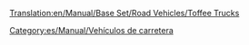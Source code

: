 [[Translation:en/Manual/Base Set/Road Vehicles/Toffee Trucks]]

{{es/Manual/Base Set/Road Vehicles/Vehículo de carretera|nombre    = Camión de Caramelos MightyMover
  |imagen    = en/Manual/Base Set/Road Vehicles/MightyMover toffee.png
  |precio    = 9.596 € (4.798 £)
  |velocidad = 48 km/h
  |coste     = 842 € (421 £)
  |diseño    = 1935
  |duración  = 15
  |capacidad = 17 toneladas de [[es/Manual/Base Set/Cargos/Caramelos|caramelos]]
}}
{{es/Manual/Base Set/Road Vehicles/Vehículo de carretera|nombre    = Camión de Caramelos Powernaught
  |imagen    = en/Manual/Base Set/Road Vehicles/Powernaught toffee.png
  |precio    = 12.058 € (6.029 £)
  |velocidad = 88 km/h
  |coste     = 1.574 € (787 £)
  |diseño    = 1977
  |duración  = 15
  |capacidad = 19 toneladas de caramelos
}}
{{es/Manual/Base Set/Road Vehicles/Vehículo de carretera|nombre    = Camión de Caramelos Wizzowow
  |imagen    = en/Manual/Base Set/Road Vehicles/Wizzowow toffee.png
  |precio    = 12,878 € (6,439 £)
  |velocidad = 112 Km/h
  |coste     = 2,250 € (1,125 £)
  |diseño    = 2014
  |duración  = 15
  |capacidad = 22 toneladas de caramelos
}}

[[Category:es/Manual/Vehículos de carretera]]